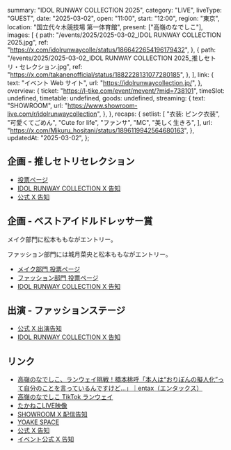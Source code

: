   summary: "IDOL RUNWAY COLLECTION 2025",
  category: "LIVE",
  liveType: "GUEST",
  date: "2025-03-02",
  open: "11:00",
  start: "12:00",
  region: "東京",
  location: "国立代々木競技場 第一体育館",
  present: ["高嶺のなでしこ"],
  images: [
    {
      path: "/events/2025/2025-03-02_IDOL RUNWAY COLLECTION 2025.jpg",
      ref: "https://x.com/idolrunwaycolle/status/1866422654196179432",
    },
    {
      path: "/events/2025/2025-03-02_IDOL RUNWAY COLLECTION 2025_推しセトリ・セレクション.jpg",
      ref: "https://x.com/takanenofficial/status/1882228131077280185",
    },
  ],
  link: {
    text: "イベント Web サイト",
    url: "https://idolrunwaycollection.jp/",
  },
  overview: {
    ticket: "https://l-tike.com/event/mevent/?mid=738101",
    timeSlot: undefined,
    timetable: undefined,
    goods: undefined,
    streaming: {
      text: "SHOWROOM",
      url: "https://www.showroom-live.com/r/idolrunwaycollection",
    },
  },
  recaps: {
    setlist: [
      "衣装: ピンク衣装",
      "可愛くてごめん",
      "Cute for life",
      "ファンサ",
      "MC",
      "美しく生きろ",
    ],
    url: "https://x.com/Mikuru_hositani/status/1896119942564680163",
  },
  updatedAt: "2025-03-02",
};

## 企画 - 推しセトリセレクション

- [投票ページ](https://yoake-space.jp/ja/contest/C00041)
- [IDOL RUNWAY COLLECTION X 告知](https://x.com/idolrunwaycolle/status/1882225593892381013)
- [公式 X 告知](https://x.com/takanenofficial/status/1882228131077280185)

## 企画 - ベストアイドルドレッサー賞

メイク部門に松本ももながエントリー。

ファッション部門には城月菜央と松本ももながエントリー。

- [メイク部門 投票ページ](https://yoake-space.jp/ja/contest/C00044)
- [ファッション部門 投票ページ](https://yoake-space.jp/ja/contest/C00045)
- [IDOL RUNWAY COLLECTION X 告知](https://x.com/idolrunwaycolle/status/1882229608193671559)

## 出演 - ファッションステージ

- [公式 X 出演告知](https://x.com/takanenofficial/status/1889974042435928362)
- [IDOL RUNWAY COLLECTION X 告知](https://x.com/idolrunwaycolle/status/1889965115761729672)

## リンク

- [高嶺のなでしこ、ランウェイ挑戦！橋本桃呼「本人は“おりぼんの擬人化”って自分のことを言っているんですけど…」｜entax（エンタックス）](https://www.entax.news/post/202503211900.html)
- [高嶺のなでしこ TikTok ランウェイ](https://www.tiktok.com/@takanenofficial/video/7477156686470434055)
- [たかねこLIVE映像](https://x.com/takanenofficial/status/1896093951855378581)
- [SHOWROOM X 配信告知](https://x.com/SHOWROOM_jp/status/1896017616684343757)
- [YOAKE SPACE](https://yoake-space.jp)
- [公式 X 告知](https://x.com/takanenofficial/status/1866423903431819731)
- [イベント公式 X 告知](https://x.com/idolrunwaycolle/status/1866422654196179432)
